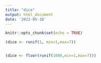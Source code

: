 ```yaml
---
title: "dice"
output: html_document
date: '2022-05-18'
---
```


```r
knitr::opts_chunk$set(echo = TRUE)
```

```r
(dice <- runif(1, min=1,max=7))
```
```r
```


```r
(dice <- floor(runif(1000,min=1,max=7)))
```

